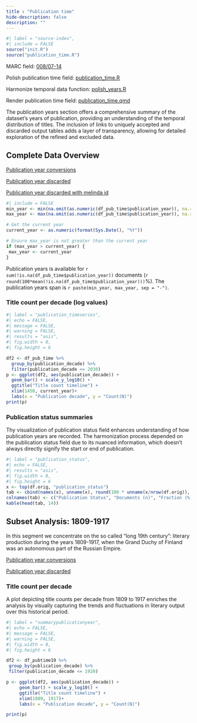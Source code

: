 ```yaml
---
title : "Publication time"
hide-description: false
description: ""
---
```


```r
#| label = "source-index",
#| include = FALSE
source("init.R")
source("publication_time.R")
```

MARC field: [008/07-14](https://www.loc.gov/marc/bibliographic/bd008.html)

Polish publication time field:
[publication_time.R](https://github.com/fennicahub/fennica/blob/master/inst/examples/publication_time.R)

Harmonize temporal data function:
[polish_years.R](https://github.com/fennicahub/fennica/blob/master/R/polish_years.R)

Render publication time field: 
[publication_time.qmd](https://github.com/fennicahub/fennica/blob/master/inst/examples/publication_time.qmd)



The publication years section offers a comprehensive summary of the dataset's years of publication, providing an understanding of the temporal distribution of titles. The inclusion of links to uniquely accepted and discarded output tables adds a layer of transparency, allowing for detailed exploration of the refined and excluded data.

## Complete Data Overview

[Publication year conversions](dataTable/data_table.html?path=../output.tables/publication_time_conversion.csv)

[Publication year discarded](dataTable/data_table.html?path=../output.tables/publication_time_discarded.csv)

[Publication year discarded with melinda id](dataTable/data_table.html?path=../output.tables/publication_time_discarded_id.csv)


```r
#| include = FALSE
min_year <- min(na.omit(as.numeric(df_pub_time$publication_year)), na.rm = TRUE)
max_year <- max(na.omit(as.numeric(df_pub_time$publication_year)), na.rm = TRUE)

# Get the current year
current_year <- as.numeric(format(Sys.Date(), "%Y"))

# Ensure max_year is not greater than the current year
if (max_year > current_year) {
 max_year <- current_year
}
```

Publication years is available for `r sum(!is.na(df_pub_time$publication_year))` documents (`r round(100*mean(!is.na(df_pub_time$publication_year)))`%). 
The publication years span is `r paste(min_year, max_year, sep = "-")`.

### Title count per decade (log values)

```r
#| label = "publication_timeseries",
#| echo = FALSE,
#| message = FALSE,
#| warning = FALSE,
#| results = "asis",
#| fig.width = 8,
#| fig.height = 6

df2 <- df_pub_time %>% 
  group_by(publication_decade) %>% 
  filter(publication_decade <= 2030) 
p <- ggplot(df2, aes(publication_decade)) +
  geom_bar() + scale_y_log10() +
  ggtitle("Title count timeline") +
  xlim(1450, current_year)+
  labs(x = "Publication decade", y = "Count(N)")
print(p)
```

### Publication status summaries

Thу visualization of publication status field enhances understanding of how publication years are recorded. The harmonization process depended on the publication status field due to its nuanced information, which doesn't always directly signify the start or end of publication. 

```r
#| label = "publication_status",
#| echo = FALSE,
#| results = "asis",
#| fig.width = 8,
#| fig.height = 6
x <- top(df.orig, "publication_status")
tab <- cbind(names(x), unname(x), round(100 * unname(x/nrow(df.orig)), 1))
colnames(tab) <- c("Publication Status", "Documents (n)", "Fraction (%)")
kable(head(tab, 14))
```

## Subset Analysis: 1809-1917

In this segment we concentrate on the so called “long 19th century”: literary production during the years 1809-1917, when the Grand Duchy of Finland was an autonomous part of the Russian Empire.

[Publication year conversions](dataTable/data_table.html?path=../output.tables/publication_time_conversion_19.csv)

[Publication year discarded](dataTable/data_table.html?path=../output.tables/publication_time_discarded_19.csv)

### Title count per decade

A plot depicting title counts per decade from 1809 to 1917 enriches the analysis by visually capturing the trends and fluctuations in literary output over this historical period.

```r
#| label = "summarypublicationyear",
#| echo = FALSE,
#| message = FALSE,
#| warning = FALSE,
#| fig.width = 8,
#| fig.height = 6

df2 <- df_pubtime19 %>% 
 group_by(publication_decade) %>% 
 filter(publication_decade <= 1920) 

p <- ggplot(df2, aes(publication_decade)) +
     geom_bar() + scale_y_log10() +
     ggtitle("Title count timeline") +
     xlim(1809, 1917)+
     labs(x = "Publication decade", y = "Count(N)")

print(p)

```
